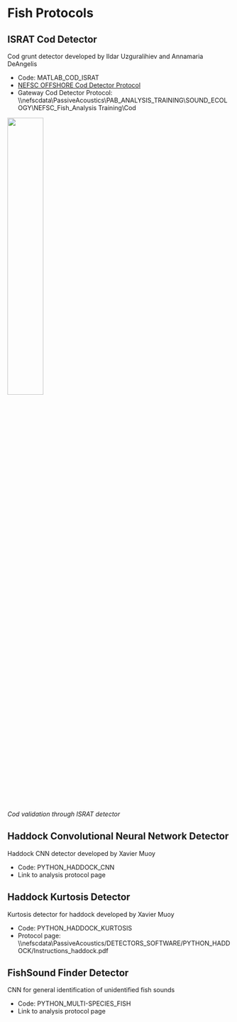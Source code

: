# Fish Protocols

## ISRAT Cod Detector

Cod grunt detector developed by Ildar Uzguralihiev and Annamaria DeAngelis

* Code: MATLAB\_COD\_ISRAT  
* [NEFSC OFFSHORE Cod Detector Protocol](https://docs.google.com/document/d/1o7xmtpkIwlmSO9F4sD0QsNVhGFN3Yh_1/edit#heading=h.gjdgxs)  
* Gateway Cod Detector Protocol: \\\\nefscdata\\PassiveAcoustics\\PAB\_ANALYSIS\_TRAINING\\SOUND\_ECOLOGY\\NEFSC\_Fish\_Analysis Training\\Cod

![](/figs/Software_detectors/ISRAT_cod.PNG){width=40%}\
*Cod validation through ISRAT detector*

## Haddock Convolutional Neural Network Detector

Haddock CNN detector developed by Xavier Muoy

* Code: PYTHON\_HADDOCK\_CNN  
* Link to analysis protocol page

## Haddock Kurtosis Detector

Kurtosis detector for haddock developed by Xavier Muoy

* Code: PYTHON\_HADDOCK\_KURTOSIS  
* Protocol page: \\\\nefscdata\\PassiveAcoustics/DETECTORS\_SOFTWARE/PYTHON\_HADDOCK/Instructions\_haddock.pdf

## FishSound Finder Detector

CNN for general identification of unidentified fish sounds

* Code: PYTHON\_MULTI-SPECIES\_FISH  
* Link to analysis protocol page
